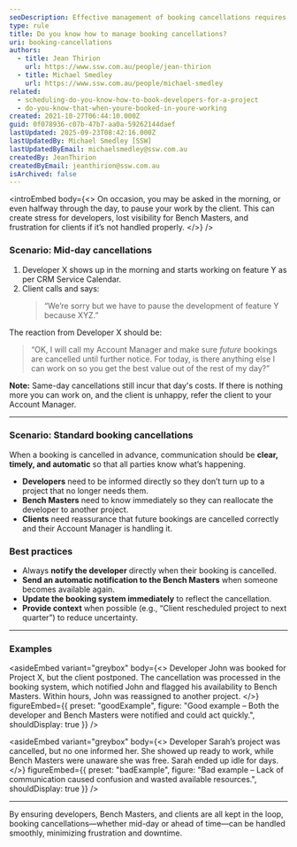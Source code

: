 ```yaml
---
seoDescription: Effective management of booking cancellations requires proactive communication and flexibility to ensure optimal use of developer time.
type: rule
title: Do you know how to manage booking cancellations?
uri: booking-cancellations
authors:
  - title: Jean Thirion
    url: https://www.ssw.com.au/people/jean-thirion
  - title: Michael Smedley
    url: https://www.ssw.com.au/people/michael-smedley
related:
  - scheduling-do-you-know-how-to-book-developers-for-a-project
  - do-you-know-that-when-youre-booked-in-youre-working
created: 2021-10-27T06:44:10.000Z
guid: 0f078936-c07b-47b7-aa0a-59262144daef
lastUpdated: 2025-09-23T08:42:16.000Z
lastUpdatedBy: Michael Smedley [SSW]
lastUpdatedByEmail: michaelsmedley@ssw.com.au
createdBy: JeanThirion
createdByEmail: jeanthirion@ssw.com.au
isArchived: false
---
```


<introEmbed
  body={<>
On occasion, you may be asked in the morning, or even halfway through the day, to pause your work by the client. This can create stress for developers, lost visibility for Bench Masters, and frustration for clients if it’s not handled properly.
  </>}
/>
### Scenario: Mid-day cancellations
1. Developer X shows up in the morning and starts working on feature Y as per CRM Service Calendar.
2. Client calls and says:
   > “We’re sorry but we have to pause the development of feature Y because XYZ.”

The reaction from Developer X should be:

> “OK, I will call my Account Manager and make sure _future_ bookings are cancelled until further notice.
> For today, is there anything else I can work on so you get the best value out of the rest of my day?”

**Note:** Same-day cancellations still incur that day's costs. If there is nothing more you can work on, and the client is unhappy, refer the client to your Account Manager.

---

### Scenario: Standard booking cancellations
When a booking is cancelled in advance, communication should be **clear, timely, and automatic** so that all parties know what’s happening.

* **Developers** need to be informed directly so they don’t turn up to a project that no longer needs them.
* **Bench Masters** need to know immediately so they can reallocate the developer to another project.
* **Clients** need reassurance that future bookings are cancelled correctly and their Account Manager is handling it.

### Best practices
* Always **notify the developer** directly when their booking is cancelled.
* **Send an automatic notification to the Bench Masters** when someone becomes available again.
* **Update the booking system immediately** to reflect the cancellation.
* **Provide context** when possible (e.g., “Client rescheduled project to next quarter”) to reduce uncertainty.

---

### Examples

<asideEmbed
  variant="greybox"
  body={<>
    Developer John was booked for Project X, but the client postponed. The cancellation was processed in the booking system, which notified John and flagged his availability to Bench Masters. Within hours, John was reassigned to another project.
  </>}
  figureEmbed={{
    preset: "goodExample",
    figure: "Good example – Both the developer and Bench Masters were notified and could act quickly.",
    shouldDisplay: true
  }}
/>

<asideEmbed
  variant="greybox"
  body={<>
    Developer Sarah’s project was cancelled, but no one informed her. She showed up ready to work, while Bench Masters were unaware she was free. Sarah ended up idle for days.
  </>}
  figureEmbed={{
    preset: "badExample",
    figure: "Bad example – Lack of communication caused confusion and wasted available resources.",
    shouldDisplay: true
  }}
/>

---

By ensuring developers, Bench Masters, and clients are all kept in the loop, booking cancellations—whether mid-day or ahead of time—can be handled smoothly, minimizing frustration and downtime.
